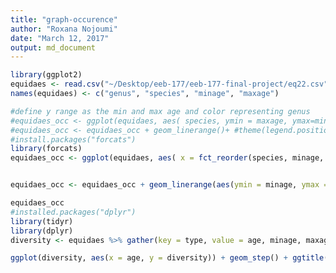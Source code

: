 ```yaml
---
title: "graph-occurence"
author: "Roxana Nojoumi"
date: "March 12, 2017"
output: md_document
---
```


```r

library(ggplot2)
equidaes <- read.csv("~/Desktop/eeb-177/eeb-177-final-project/eq22.csv", header = F, as.is = T)
names(equidaes) <- c("genus", "species", "minage", "maxage")

#define y range as the min and max age and color representing genus
#equidaes_occ <- ggplot(equidaes, aes( species, ymin = maxage, ymax=minage, #colour = genus))
#equidaes_occ <- equidaes_occ + geom_linerange()+ #theme(legend.position="none")+ coord_flip()+  theme(axis.text.y = #element_text(size=3))+ theme(axis.ticks.y=element_blank()) + #scale_y_continuous(limits=c(0,70), expand = c(0, 0), breaks=c(0, 10, 20, 30, #40)) + labs(title = "Equidae Fossil Occurrences", x = "Species", y = "Ma #ago") + theme(plot.title = element_text(hjust = 0.5, size=22, face = "bold"), #axis.title =element_text(size=20))
#install.packages("forcats")
library(forcats)
equidaes_occ <- ggplot(equidaes, aes( x = fct_reorder(species, minage, .desc = T), maxage, colour = genus))


equidaes_occ <- equidaes_occ + geom_linerange(aes(ymin = minage, ymax = maxage + 0.5)) + theme(legend.position="none") +  coord_flip() +  theme(axis.text.y = element_text(size=3.5)) + scale_y_continuous(limits=c(0, 58), expand = c(0, 0), breaks=c(0, 10, 20, 30, 40, 50)) + labs(title = "Equidae Fossil Occurrences", x = "Species", y = "Ma ago") + theme(plot.title = element_text(hjust = 0.5, size=22, face = "bold"), axis.title =element_text(size=20)) 

equidaes_occ
#installed.packages("dplyr")
library(tidyr)
library(dplyr)
diversity <- equidaes %>% gather(key = type, value = age, minage, maxage) %>% mutate(count = ifelse(type == "maxage", 1, -1)) %>% group_by(age) %>% summarise(count = sum(count))  %>% arrange(-age, -count) %>% mutate(diversity = cumsum(count)) 

ggplot(diversity, aes(x = age, y = diversity)) + geom_step() + ggtitle("Horse diversity")

```



